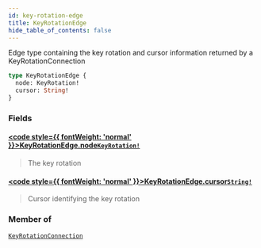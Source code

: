 ```yaml
---
id: key-rotation-edge
title: KeyRotationEdge
hide_table_of_contents: false
---
```








Edge type containing the key rotation and cursor information returned by a KeyRotationConnection

```graphql
type KeyRotationEdge {
  node: KeyRotation!
  cursor: String!
}
```


### Fields

#### [<code style={{ fontWeight: 'normal' }}>KeyRotationEdge.<b>node</b></code>](#)<Bullet />[`KeyRotation!`](/docs/testnet/graphql/objects/key-rotation) <Badge class="secondary" text="non-null"/> <Badge class="secondary" text="object"/>
> The key rotation
> 

#### [<code style={{ fontWeight: 'normal' }}>KeyRotationEdge.<b>cursor</b></code>](#)<Bullet />[`String!`](/docs/testnet/graphql/scalars/string) <Badge class="secondary" text="non-null"/> <Badge class="secondary" text="scalar"/>
> Cursor identifying the key rotation
> 



### Member of

[`KeyRotationConnection`](/docs/testnet/graphql/objects/key-rotation-connection)  <Badge class="secondary" text="object"/>



